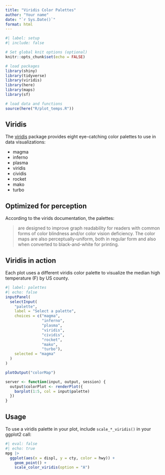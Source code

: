 ```yaml
---
title: "Viridis Color Palettes"
author: "Your name"
date: "`r Sys.Date()`"
format: html
---
```


<!--This Quarto document is made interactive using Shiny. Interactive documents allow readers to modify parameters and see the results immediately. Learn more about Shiny interactive documents at <https://quarto.org/docs/interactive/shiny/>.-->

```r
#| label: setup
#| include: false

# Set global knit options (optional)
knitr::opts_chunk$set(echo = FALSE)

# load packages
library(shiny)
library(tidyverse)
library(viridis)
library(here)
library(maps)
library(sf)

# load data and functions
source(here("R/plot_temps.R"))
```

## Viridis

The [viridis](https://sjmgarnier.github.io/viridis/) package provides eight eye-catching color palettes to use in data visualizations:

- magma
- inferno
- plasma
- viridis
- cividis
- rocket
- mako
- turbo

## Optimized for perception

According to the virids documentation, the palettes:

> are designed to improve graph readability for readers with common forms of color blindness and/or color vision deficiency. The color maps are also perceptually-uniform, both in regular form and also when converted to black-and-white for printing.

## Viridis in action

Each plot uses a different viridis color palette to visualize the median high temperature (F) by US county.

```r
#| label: palettes
#| echo: false
inputPanel(
  selectInput(
    "palette", 
    label = "Select a palette",
    choices = c("magma",
                "inferno",
                "plasma", 
                "viridis", 
                "cividis", 
                "rocket", 
                "mako", 
                "turbo"), 
    selected = "magma"
  )
)

plotOutput("colorMap")
```

```r
server <- function(input, output, session) {
  output$colorPlot <- renderPlot({
    barplot(1:5, col = input$palette)
  })
}

```

## Usage

To use a viridis palette in your plot, include `scale_*_viridis()` in your ggplot2 call:

```r
#| eval: false
#| echo: true
mpg |>  
  ggplot(aes(x = displ, y = cty, color = hwy)) +
    geom_point() +
    scale_color_viridis(option = "A")
```

